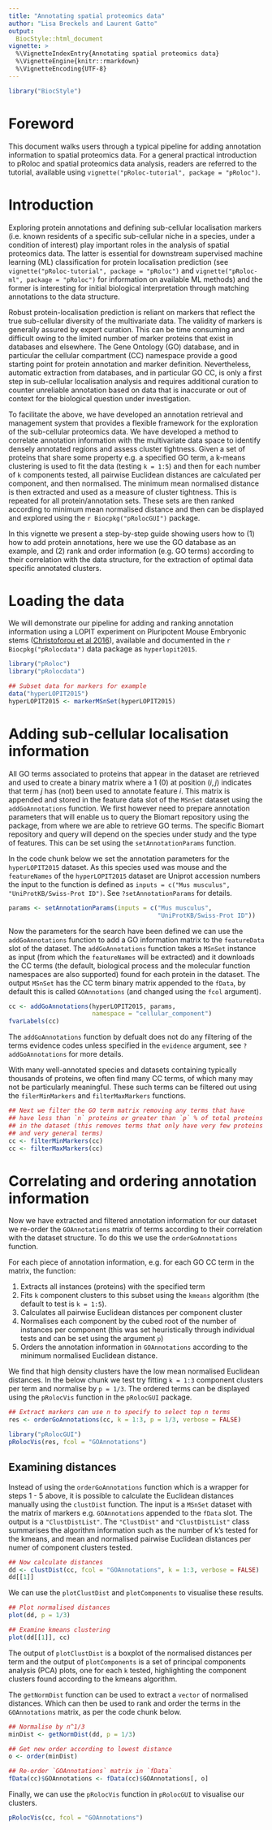 ```yaml
--- 
title: "Annotating spatial proteomics data" 
author: "Lisa Breckels and Laurent Gatto" 
output:  
  BiocStyle::html_document
vignette: >
  %\VignetteIndexEntry{Annotating spatial proteomics data} 
  %\VignetteEngine{knitr::rmarkdown}
  %\VignetteEncoding{UTF-8}
---
```


```r
library("BiocStyle")
```
# Foreword

This document walks users through a typical pipeline for adding
annotation information to spatial proteomics data. For a general
practical introduction to pRoloc and spatial proteomics data analysis,
readers are referred to the tutorial, available using
`vignette("pRoloc-tutorial", package = "pRoloc")`.

# Introduction

Exploring protein annotations and defining sub-cellular localisation
markers (i.e. known residents of a specific sub-cellular niche in a
species, under a condition of interest) play important roles in the
analysis of spatial proteomics data. The latter is essential for
downstream supervised machine learning (ML) classification for protein
localisation prediction (see `vignette("pRoloc-tutorial", package =
"pRoloc")` and `vignette("pRoloc-ml", package = "pRoloc")` for
information on available ML methods) and the former is interesting for
initial biological interpretation through matching annotations to the
data structure.

Robust protein-localisation prediction is reliant on markers that
reflect the true sub-cellular diversity of the multivariate data. The
validity of markers is generally assured by expert curation. This can
be time consuming and difficult owing to the limited number of marker
proteins that exist in databases and elsewhere. The Gene Ontology (GO)
database, and in particular the cellular compartment (CC) namespace
provide a good starting point for protein annotation and marker
definition. Nevertheless, automatic extraction from databases, and in
particular GO CC, is only a first step in sub-cellular localisation
analysis and requires additional curation to counter unreliable
annotation based on data that is inaccurate or out of context for the
biological question under investigation.

To facilitate the above, we have developed an annotation retrieval and
management system that provides a flexible framework for the
exploration of the sub-cellular proteomics data. We have developed a
method to correlate annotation information with the multivariate data
space to identify densely annotated regions and assess cluster
tightness. Given a set of proteins that share some property e.g. a
specified GO term, a k-means clustering is used to fit the data
(testing `k = 1:5`) and then for each number of `k` components tested,
all pairwise Euclidean distances are calculated per component, and
then normalised. The minimum mean normalised distance is then
extracted and used as a measure of cluster tightness. This is repeated
for all protein/annotation sets. These sets are then ranked according
to minimum mean normalised distance and then can be displayed and
explored using the `r Biocpkg("pRolocGUI")` package.

In this vignette we present a step-by-step guide showing users how to
(1) how to add protein annotations, here we use the GO database as an
example, and (2) rank and order information (e.g. GO terms) according
to their correlation with the data structure, for the extraction of
optimal data specific annotated clusters.

# Loading the data 

We will demonstrate our pipeline for adding and ranking annotation
information using a LOPIT experiment on Pluripotent Mouse Embryonic
stems
([Christoforou et al 2016](http://www.nature.com/ncomms/2016/160112/ncomms9992/full/ncomms9992.html)),
available and documented in the `r Biocpkg("pRolocdata")` data package
as `hyperlopit2015`.

```r
library("pRoloc")
library("pRolocdata")

## Subset data for markers for example
data("hyperLOPIT2015")
hyperLOPIT2015 <- markerMSnSet(hyperLOPIT2015)
```

# Adding sub-cellular localisation information

All GO terms associated to proteins that appear in the dataset are
retrieved and used to create a binary matrix where a 1 (0) at position
$(i,j)$ indicates that term $j$ has (not) been used to annotate
feature $i$. This matrix is appended and stored in the feature data
slot of the `MSnSet` dataset using the `addGoAnnotations` function. We
first however need to prepare annotation parameters that will enable
us to query the Biomart repository using the \Biocpkg{biomaRt}
package, from where we are able to retrieve GO terms. The specific
Biomart repository and query will depend on the species under study
and the type of features. This can be set using the
`setAnnotationParams` function.

In the code chunk below we set the annotation parameters for the
`hyperLOPIT2015` dataset. As this species used was mouse and the
`featureNames` of the `hyperLOPIT2015` dataset are Uniprot accession
numbers the input to the function is defined as `inputs = c("Mus
musculus", "UniProtKB/Swiss-Prot ID")`. See `?setAnnotationParams` for
details.

```r
params <- setAnnotationParams(inputs = c("Mus musculus", 
                                         "UniProtKB/Swiss-Prot ID"))
```

Now the parameters for the search have been defined we can use the
`addGoAnnotations` function to add a GO information matrix to the
`featureData` slot of the dataset. The `addGoAnnotations` function
takes a `MSnSet` instance as input (from which the `featureNames` will
be extracted) and it downloads the CC terms (the default, biological
process and the molecular function namespaces are also supported)
found for each protein in the dataset. The output `MSnSet` has the CC
term binary matrix appended to the `fData`, by default this is called
`GOAnnotations` (and changed using the `fcol` argument).

```r
cc <- addGoAnnotations(hyperLOPIT2015, params, 
                       namespace = "cellular_component")
fvarLabels(cc)
```

The `addGoAnnotations` function by defualt does not do any filtering
of the terms evidence codes unless specified in the `evidence`
argument, see `?addGoAnnotations` for more details.

With many well-annotated species and datasets containing typically
thousands of proteins, we often find many CC terms, of which many may
not be particularly meaningful. These such terms can be filtered out
using the `filerMinMarkers` and `filterMaxMarkers` functions.

```r
## Next we filter the GO term matrix removing any terms that have
## have less than `n` proteins or greater than `p` % of total proteins 
## in the dataset (this removes terms that only have very few proteins 
## and very general terms)
cc <- filterMinMarkers(cc)
cc <- filterMaxMarkers(cc)
```

# Correlating and ordering annotation information

Now we have extracted and filtered annotation information for our
dataset we re-order the `GOAnnotations` matrix of terms according to
their correlation with the dataset structure. To do this we use the
`orderGoAnnotations` function.

For each piece of annotation information, e.g. for each GO CC term in
the matrix, the function:

1. Extracts all instances (proteins) with the specified term
2. Fits `k` component clusters to this subset using the `kmeans`
   algorithm (the default to test is `k = 1:5`).
3. Calculates all pairwise Euclidean distances per component cluster
4. Normalises each component by the cubed root of the number of
   instances per component (this was set heuristically through
   individual tests and can be set using the argument `p`)
5. Orders the annotation information in `GOAnnotations` according to
   the minimum normalised Euclidean distance.

We find that high density clusters have the low mean normalised
Euclidean distances. In the below chunk we test try fitting `k = 1:3`
component clusters per term and normalise by `p = 1/3`. The ordered
terms can be displayed using the `pRolocVis` function in the
`pRolocGUI` package.

```r
## Extract markers can use n to specify to select top n terms
res <- orderGoAnnotations(cc, k = 1:3, p = 1/3, verbose = FALSE)
```

```r
library("pRolocGUI")
pRolocVis(res, fcol = "GOAnnotations")
```

## Examining distances

Instead of using the `orderGoAnnotations` function which is a wrapper
for steps 1 - 5 above, it is possible to calculate the Euclidean
distances manually using the `clustDist` function. The input is a
`MSnSet` dataset with the matrix of markers e.g. `GOAnnotations`
appended to the `fData` slot. The output is a `"ClustDistList"`. The
`"ClustDist"` and `"ClustDistList"` class summarises the algorithm
information such as the number of k's tested for the kmeans, and mean
and normalised pairwise Euclidean distances per numer of component
clusters tested.

```r
## Now calculate distances
dd <- clustDist(cc, fcol = "GOAnnotations", k = 1:3, verbose = FALSE)
dd[[1]]
```

We can use the `plotClustDist` and `plotComponents` to visualise these results. 

```r
## Plot normalised distances 
plot(dd, p = 1/3)

## Examine kmeans clustering
plot(dd[[1]], cc)
```

The output of `plotClustDist` is a boxplot of the normalised distances
per term and the output of `plotComponents` is a set of principal
components analysis (PCA) plots, one for each `k` tested, highlighting
the component clusters found according to the kmeans algorithm.

The `getNormDist` function can be used to extract a `vector` of
normalised distances. Which can then be used to rank and order the
terms in the `GOAnnotations` matrix, as per the code chunk below.

```r
## Normalise by n^1/3
minDist <- getNormDist(dd, p = 1/3)

## Get new order according to lowest distance
o <- order(minDist)

## Re-order `GOAnnotations` matrix in `fData`
fData(cc)$GOAnnotations <- fData(cc)$GOAnnotations[, o]
```

Finally, we can use the `pRolocVis` function in `pRolocGUI` to
visualise our clusters.

```r
pRolocVis(cc, fcol = "GOAnnotations")
```
